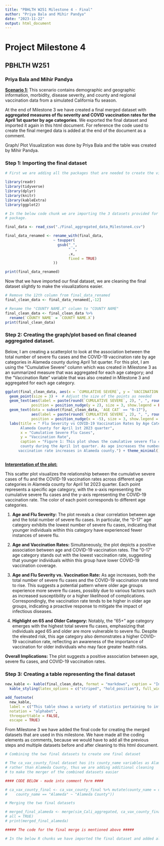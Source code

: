 ```yaml
---
title: "PBHLTH W251 Milestone 4 - Final"
author: "Priya Bala and Mihir Pandya"
date: "2023-11-22"
output: html_document
---
```


# Project Milestone 4

## PBHLTH W251

### Priya Bala and Mihir Pandya

[**Scenario 1:**]{.underline} This scenario contains demographic and geographic information, morbidity, disease severity, and county and regional vaccination data from a simulated California flu season.

At the end of Milestone 3 we have created a final merged dataset with **aggregated measures of flu severity and COVID vaccination rates for the April 1st quarter by age categories**. We exported the final dataset and imported it again in this html document. For reference the code used to create the final merged data is added at the end of the document as a comment.

Graph/ Plot Visualization was done by Priya Bala and the table was created by Mihir Pandya.

### Step 1: Importing the final dataset

```r
# First we are adding all the packages that are needed to create the visualizations and importing the final dataset. 

library(readr)
library(tidyverse)
library(dplyr)
library(knitr)
library(kableExtra)
library(ggplot2)
```

```r
# In the below code chunk we are importing the 3 datasets provided for this scenario. Since # the datasets are in a .csv format we are using the read_csv() command from the readr 
# package.

final_data <- read_csv("./Final_aggregated_data_Milestone4.csv")

final_data_renamed <- rename_with(final_data,
                      ~ toupper(
                        gsub("_",
                             " ",
                             .x,
                             fixed = TRUE)
                      ))

print(final_data_renamed)
```

Now that we have imported our final dataset, we are cleaning the final dataset slightly to make the visualizations easier.

```r

# Remove the 12th column from final_data_renamed
final_clean_data <- final_data_renamed[,-12]

# Rename the "COUNTY NAME.X" column to "COUNTY NAME"
final_clean_data <- final_clean_data %>%
  rename(`COUNTY NAME` = `COUNTY NAME.X`)
print(final_clean_data)
```

### Step 2: Creating the graph/plot based on final cleaned aggregated dataset.

Below, I am creating a scatterplot to look at the association between the total number of severe flu cases and the COVID-19 vaccination rate by age categories in Alameda county during April 1st quarter. For this plot, I am using the "Cumulative Severe" column which was created in Milestone 3 as an summarized measure that was aggregated for each age category; and the "Vaccination Rate" variable that was also created in Milestone 3 and aggregated for each age category.

```r

ggplot(final_clean_data, aes(x = `CUMULATIVE SEVERE`, y = `VACCINATION RATE`, color = `AGE CAT`)) +
  geom_point(size = 3) +  # Adjust the size of the points as needed
  geom_text(aes(label = paste(round(`CUMULATIVE SEVERE`, 2), ", ", round(`VACCINATION RATE`, 2))),
            position = position_nudge(y = 2), size = 3, show.legend = FALSE) +  # Nudge labels up
  geom_text(data = subset(final_clean_data, `AGE CAT` == "0-17"),
            aes(label = paste(round(`CUMULATIVE SEVERE`, 2), ", ", round(`VACCINATION RATE`, 2))),
            position = position_nudge(x = -5), size = 3, show.legend = FALSE, hjust = 5) +  # Move label to the left
  labs(title = " Flu Severity vs COVID-19 Vaccination Rates by Age Category in 
       Alameda County for April 1st 2023 quarter",
       x = "Cumulative Severe Flu Cases",
       y = "Vaccination Rate",
       caption = "Figure 1: This plot shows the cumulative severe flu cases and the COVID-19 vaccination rate by age in Alameda 
       county during the April 1st quarter. As age increases the number of severe flu cases and the COVID-19
      vaccination rate increases in Alameda county.") + theme_minimal() + theme(axis.line = element_line(size = 0.5), plot.caption = element_text(hjust = 0))



```

[**Interpretation of the plot:**]{.underline}

This scatter plot visualizes the relationship between the cumulative severe cases of flu and the COVID-19 vaccination rates across different age categories in Alameda county for April 1st 2023 quarter. Each point represents a specific age category, with the x-axis representing the cumulative severe flu cases and the y-axis representing the COVID-19 vaccination rate. The color of each point corresponds to different age categories.

1.  **Age and Flu Severity:** The plot reveals a clear correlation between age and the total number of severe flu cases. In particular, the "0-17" age category exhibits the lowest number of severe flu cases, indicating that younger individuals within this category have experienced fewer instances of severe flu.

2.  **Age and Vaccination Rates:** Simultaneously, the plot depicts a positive association between age and COVID-19 vaccination rates. The "0-17" age category stands out with the lowest vaccination rate, suggesting that younger individuals within this group have lower COVID-19 vaccination coverage.

3.  **Age and Flu Severity vs. Vaccination Rate:** As age increases, both the total number of severe flu cases and the COVID-19 vaccination rate tend to rise. This suggests a potential pattern where older age groups experience more severe flu cases, possibly due to various factors such as increased susceptibility or a higher likelihood of complications. Correspondingly, the vaccination rate tends to be higher in older age groups, indicating a proactive response to mitigate the impact of infectious diseases.

4.  **Highlight on 65 and Older Category:** Notably, the "65+" age category emerges with the highest total severe flu cases, emphasizing that individuals aged 65 and older are more vulnerable to severe flu. Despite the elevated risk, this age category also demonstrates a higher COVID-19 vaccination rate, reflecting an awareness of the importance of vaccination for older individuals who may face greater health risks.

**Overall Implications:** The plot suggests a positive association between age, severe flu cases, and COVID-19 vaccination rates.

### Step 3: Creating a table representing the final dataset

```r

new_kable <- kable(final_clean_data, format = "markdown", caption = "Influenza Cases and COVID-19 Vaccination Data from Alameda County Second Quarter 2023", align = "c", booktabs = TRUE) %>%
  kable_styling(latex_options = c("striped", "hold_position"), full_width = FALSE)

add_footnote(
  new_kable,
  label = c("This table shows a variety of statistics pertaining to influenza (flu) cases and COVID-19 vaccination in Alameda County in the second quarter of calendar year 2023."),
  notation = "alphabet",
  threeparttable = FALSE,
  escape = TRUE)
```

From Milestone 3 we have added the final code for creating the merged datasets that are used in this milestone. We have made all the coding elements as comments, because we would have to add all the previous steps and multiple datasets before and after cleaning to this html document.

```r
# Combining the two final datasets to create one final dataset

# The ca_vax_county_final dataset has its county_name variables as Alameda
# rather than Alameda County, thus we are adding additional cleaning
# to make the merger of the combined datasets easier

#### CODE BELOW - made into comment form #### 

# ca_vax_county_final <- ca_vax_county_final %>% mutate(county_name = case_when(
#    county_name == "Alameda" ~ "Alameda County"))

# Merging the two final datasets

# merged_final_alameda <- merge(sim_Cali_aggregated, ca_vax_county_final, by = "age_cat",
# all = TRUE)
# print(merged_final_alameda)

##### The code for the final merge is mentioned above ##### 

# In the below R chunks we have imported the final dataset and added all the necessary packages that are required for Milestone 4. For additional merge steps and aggregation please refer to Milestone 3. 
```
